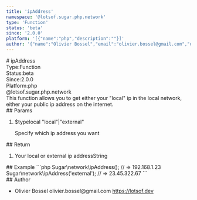 ```yaml
---
title: 'ipAddress'
namespace: '@lotsof.sugar.php.network'
type: 'Function'
status: 'beta'
since: '2.0.0'
platform: '[{"name":"php","description":""}]'
author: '{"name":"Olivier Bossel","email":"olivier.bossel@gmail.com","url":"https://lotsof.dev"}'
---
```

<div class="docmap-mdx">
# ipAddress
<div class="_metas">
<div class="_type"><span class="_type-label">Type:</span><span class="_type-value">Function</span></div>
<div class="_status"><span class="_status-label">Status:</span><span class="_status-value -beta">beta</span></div>
<div class="_since"><span class="_since-label">Since:</span><span class="_since-value">2.0.0</span></div>
<div class="_platform"><span class="_platform-label">Platform:</span><span class="_platform-value -php">php</span></div>
</div>
<div class="_namespace">@lotsof.sugar.php.network</div>
<div class="_description">
This function allows you to get either your &quot;local&quot; ip in the local network, either
your public ip address on the internet.
</div>
<div class="_params">
## Params
<ol class="_list">
<li class="_item">
<span class="_name">$type</span><span class="_default">local</span> <span class="_type">&quot;local&quot;&vert;&quot;external&quot;</span>
<p class="_description">Specify which ip address you want</p>
</li>
</ol>
</div>
<div class="_return">
## Return
<ol class="_list">
<li class="_item">
<span class="_description">Your local or external ip address</span><span class="_default"></span><span class="_type">String</span>
</li>
</ol>
</div>
<div class="_examples">
## Example
```php
Sugar\network\ipAddress(); // => 192.168.1.23
Sugar\network\ipAddress('external'); // => 23.45.322.67
```
</div>
<div class="_author">
## Author
<ul class="_list">
<li class="_item">
<span class="_name">Olivier Bossel</span>
<span class="_email">olivier.bossel@gmail.com</span>
<a href="https://lotsof.dev" target="_blank" class="_url">https://lotsof.dev</a>
</li>
</ul>
</div>
</div>